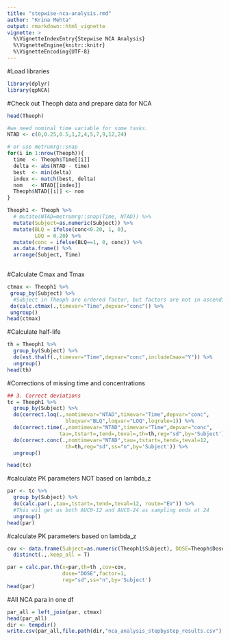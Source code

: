 ```yaml
---
title: "stepwise-nca-analysis.rmd"
author: "Krina Mehta"
output: rmarkdown::html_vignette
vignette: >
  %\VignetteIndexEntry{Stepwise NCA Analysis}
  %\VignetteEngine{knitr::knitr}
  %\VignetteEncoding{UTF-8}
---
```


#Load libraries
```r
library(dplyr)
library(qpNCA)
```

#Check out Theoph data and prepare data for NCA
```r
head(Theoph)

#we need nominal time variable for some tasks.
NTAD <- c(0,0.25,0.5,1,2,4,5,7,9,12,24)

# or use metrumrg::snap
for(i in 1:nrow(Theoph)){
  time  <- Theoph$Time[[i]]
  delta <- abs(NTAD - time)
  best  <- min(delta)
  index <- match(best, delta)
  nom   <- NTAD[[index]]
  Theoph$NTAD[[i]] <- nom
}

Theoph1 <- Theoph %>% 
  # mutate(NTAD=metrumrg::snap(Time, NTAD)) %>%
  mutate(Subject=as.numeric(Subject)) %>%
  mutate(BLQ = ifelse(conc<0.20, 1, 0),
         LOQ = 0.20) %>%
  mutate(conc = ifelse(BLQ==1, 0, conc)) %>%
  as.data.frame() %>%
  arrange(Subject, Time)
              
```

#Calculate Cmax and Tmax
```r
ctmax <- Theoph1 %>%
 group_by(Subject) %>% 
  #Subject in Theoph are ordered factor, but factors are not in ascending order
 do(calc.ctmax(.,timevar="Time",depvar="conc")) %>%
 ungroup()
head(ctmax)
```

#Calculate half-life
```r
th = Theoph1 %>% 
  group_by(Subject) %>%
  do(est.thalf(.,timevar="Time",depvar="conc",includeCmax="Y")) %>%
  ungroup()
head(th)
```

#Corrections of missing time and concentrations
```r

## 3. Correct deviations
tc = Theoph1 %>%
  group_by(Subject) %>%
  do(correct.loq(.,nomtimevar="NTAD",timevar="Time",depvar="conc",
                   bloqvar="BLQ",loqvar="LOQ",loqrule=1)) %>%
  do(correct.time(.,nomtimevar="NTAD",timevar="Time",depvar="conc",
                 tau=,tstart=,tend=,teval=,th=th,reg="sd",by='Subject')) %>%  
  do(correct.conc(.,nomtimevar="NTAD",tau=,tstart=,tend=,teval=12,
                   th=th,reg="sd",ss="n",by='Subject')) %>%
  ungroup()

head(tc)

```

#calculate PK parameters NOT based on lambda_z 
```r
par <- tc %>%
  group_by(Subject) %>%
  do(calc.par(.,tau=,tstart=,tend=,teval=12, route="EV")) %>%  
  #This wil get us both AUC0-12 and AUC0-24 as sampling ends at 24
  ungroup()
head(par)
```

#calculate PK parameters based on lambda_z 
```r
cov <- data.frame(Subject=as.numeric(Theoph1$Subject), DOSE=Theoph$Dose) %>% 
  distinct(.,.keep_all = T)

par = calc.par.th(x=par,th=th ,cov=cov,
                  dose="DOSE",factor=1,  
                  reg="sd",ss="n",by='Subject') 
head(par)
```

#All NCA para in one df
```r
par_all = left_join(par, ctmax)
head(par_all)
dir <- tempdir()
write.csv(par_all,file.path(dir,"nca_analysis_stepbystep_results.csv"), row.names = F)
```

